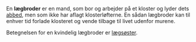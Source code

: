 {{title:Lægbroder}}
{{author:Laura Holmegaard}}
{{timestamp:2009-10-29T14:37:42Z}}
{{copyright:Lægbroder}}
En '''lægbroder''' er en mand, som bor og arbejder på et kloster og lyder dets [[abbed]], men som ikke har aflagt klosterløfterne.
En sådan lægbroder kan til enhver tid forlade klosteret og vende tilbage til livet udenfor murene.

Betegnelsen for en kvindelig lægbroder er [[lægsøster]].